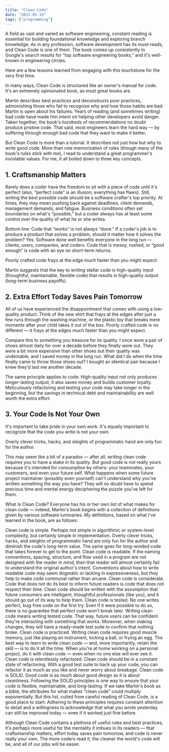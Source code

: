 ```yaml
---
title: "Clean Code"
date: "2023-05-19"
tags: ["programming"]
---
```


A field as vast and varied as software engineering, constant reading is essential for building foundational knowledge and exploring branch knowledge. As in any profession, software development has its must-reads, and Clean Code is one of them. The book comes up consistently in Google's search results for “top software engineering books,” and it's well-known in engineering circles.

Here are a few lessons learned from engaging with this touchstone for the very first time.

In many ways, Clean Code is structured like an owner's manual for code. It's an extremely opinionated book, as most great books are.

Martin describes best practices and deconstructs poor practices, admonishing those who fail to recognize why and how those habits are bad. Martin is open about his failures. Years of reading (and sometimes writing) bad code have made him intent on helping other developers avoid danger. Taken together, the book's hundreds of recommendations no doubt produce pristine code. That said, most engineers learn the hard way — by suffering through enough bad code that they want to make it better.

But Clean Code is more than a tutorial. It describes not just how but why to write good code. More than rote memorization of rules (though many of the book's rules stick with me), I read to understand a great programmer's inviolable values. For me, it all boiled down to three key concepts.

## 1. Craftsmanship Matters

Rarely does a coder have the freedom to sit with a piece of code until it's perfect (also, “perfect code” is an illusion; everything has flaws). Still, writing the best possible code should be a software crafter's top priority. At times, they may mean pushing back against deadlines, client demands, management demands, and fatigue. Business conditions often set boundaries on what's “possible,” but a coder always has at least some control over the quality of what he or she writes.

Bottom line: Code that “works” is not always “done.” If a coder's job is to produce a product that solves a problem, should it matter how it solves the problem? Yes. Software done well benefits everyone in the long run — clients, users, companies, and coders. Code that is messy, rushed, or “good enough” is code with an eye on short-term returns.

Poorly crafted code frays at the edge much faster than you might expect.

Martin suggests that the key to writing stellar code is high-quality input (thoughtful, maintainable, flexible code) that results in high-quality output (long-term business payoffs).

## 2. Extra Effort Today Saves Pain Tomorrow

All of us have experienced the disappointment that comes with using a low-quality product. Think of the new shirt that frays at the edges after just a few runs through the washing machine, or the plastic toy that breaks mere moments after your child takes it out of the box. Poorly crafted code is no different — it frays at the edges much faster than you might expect.

Compare this to something you treasure for its quality. I once wore a pair of shoes almost daily for over a decade before they finally wore out. They were a bit more expensive than other shoes but their quality was undeniable, and I saved money in the long run. What did I do when the time finally came to throw those shoes out? I bought an identical pair because I knew they'd last me another decade.

The same principle applies to code. High-quality input not only produces longer-lasting output, it also saves money and builds customer loyalty. Meticulously refactoring and testing your code may take longer in the beginning, but the savings in technical debt and maintainability are well worth the extra effort.

## 3. Your Code Is Not Your Own

It's important to take pride in your own work. It's equally important to recognize that the code you write is not your own.

Overly clever tricks, hacks, and sleights of programmatic hand are only fun for the author.

This may seem like a bit of a paradox — after all, writing clean code requires you to have a stake in its quality. But good code is not really yours because it's intended for consumption by others: your teammates, your customers, and even your future self. What happens when some future project maintainer (possibly even yourself) can't understand why you've written something the way you have? They will no doubt have to spend precious time and mental energy deciphering the puzzle you've left for them.

What Is Clean Code?
Everyone has his or her own list of what makes for clean code — indeed, Martin's book begins with a collection of definitions given by various software luminaries. My definitions, based on what I've learned in the book, are as follows:

Clean code is simple. Perhaps not simple in algorithmic or system-level complexity, but certainly simple in implementation. Overly clever tricks, hacks, and sleights of programmatic hand are only fun for the author and diminish the code's long-term value. The same goes for long-winded code that takes forever to get to the point.
Clean code is readable. If the naming conventions, spacing, structure, and flow used in a program are not designed with the reader in mind, then that reader will almost certainly fail to understand the original author's intent. Conventions about how to write readable code may seem dogmatic or lacking in expressiveness, but they help to make code communal rather than arcane.
Clean code is considerate. Code that does not do its best to inform future readers is code that does not respect their time. Clean code should be written with the assumption that future consumers are intelligent, thoughtful professionals (like you), and it should go out of its way to help them.
Clean code is tested. No one writes perfect, bug-free code on the first try. Even if it were possible to do so, there is no guarantee that perfect code won't break later. Writing clean code means writing tested code. That way, future users can be confident they're interacting with something that works. Moreover, when making changes, they will have a ready-made test suite to confirm that nothing broke.
Clean code is practiced. Writing clean code requires good muscle memory, just like playing an instrument, kicking a ball, or frying an egg. The best way to learn to write clean code — and, more importantly, retain the skill — is to do it all the time. When you're at home working on a personal project, do it with clean code — even when no one else will ever see it.
Clean code is relentlessly refactored. Clean code should be in a constant state of refactoring. With a good test suite to back up your code, you can refactor it as much as you like and never worry about breakage.
Clean code is SOLID. Good code is as much about good design as it is about cleanliness. Following the SOLID principles is one way to ensure that your code is flexible, maintainable, and long-lasting.
If we take Martin's book as a bible, the attributes for what makes “clean code” could multiply exponentially. But this list, culled from careful reading of Clean Code, is a good place to start. Adhering to these principles requires constant attention to detail and a willingness to acknowledge that what you wrote yesterday can still be improved today — even if it worked just fine before.

Although Clean Code contains a plethora of useful rules and best practices, it's perhaps more useful for the mentality it imbues in its readers — that craftsmanship matters, effort today saves pain tomorrow, and code is never really your own. The more coders read it, the cleaner the world's code will be, and all of our jobs will be easier.
